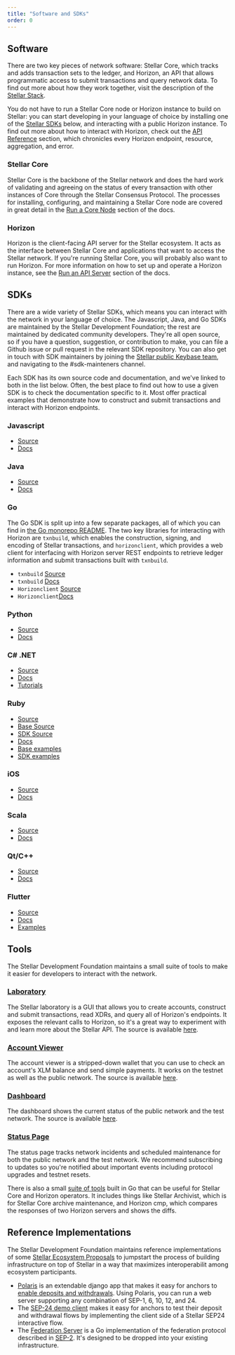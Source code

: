 ```yaml
---
title: "Software and SDKs"
order: 0
---
```

## Software

There are two key pieces of network software: Stellar Core, which tracks and adds transaction sets to the ledger, and Horizon, an API that allows programmatic access to submit transactions and query network data.  To find out more about how they work together, visit the description of the [Stellar Stack](../start/stellar-stack.mdx). 

You do not have to run a Stellar Core node or Horizon instance to build on Stellar: you can start developing in your language of choice by installing one of the [Stellar SDKs](#sdks) below, and interacting with a public Horizon instance. To find out more about how to interact with Horizon, check out the [API Reference](../.././api/introduction/index.mdx) section, which chronicles every Horizon endpoint, resource, aggregation, and error.

### Stellar Core
Stellar Core is the backbone of the Stellar network and does the hard work of validating and agreeing on the status of every transaction with other instances of Core through the Stellar Consensus Protocol.  The processes for installing, configuring, and maintaining a Stellar Core node are covered in great detail in the [Run a Core Node](../run-core-node/index.mdx) section of the docs. 

### Horizon
Horizon is the client-facing API server for the Stellar ecosystem. It acts as the interface between Stellar Core and applications that want to access the Stellar network. If you're running Stellar Core, you will probably also want to run Horizon.  For more information on how to set up and operate a Horizon instance, see the [Run an API Server](../run-api-server/index.mdx) section of the docs.  

## SDKs
There are a wide variety of Stellar SDKs, which means you can interact with the network in your language of choice.  The Javascript, Java, and Go SDKs are maintained by the Stellar Development Foundation; the rest are maintained by dedicated community developers.  They're all open source, so if you have a question, suggestion, or contribution to make, you can file a Github issue or pull request in the relevant SDK repository.  You can also get in touch with SDK maintainers by joining the [Stellar public Keybase team](https://keybase.io/team/stellar.public), and navigating to the #sdk-mainteners channel.  

Each SDK has its own source code and documentation, and we've linked to both in the list below.  Often, the best place to find out how to use a given SDK is to check the documentation specific to it.  Most offer practical examples that demonstrate how to construct and submit transactions and interact with Horizon endpoints.

### Javascript
* [Source](https://github.com/stellar/js-stellar-sdk)
* [Docs](https://stellar.github.io/js-stellar-sdk/)

### Java
* [Source](https://github.com/stellar/java-stellar-sdk)
* [Docs](https://stellar.github.io/java-stellar-sdk/)

### Go
The Go SDK is split up into a few separate packages, all of which you can find in [the Go monorepo README](https://github.com/stellar/go/blob/master/docs/reference/readme.md).  The two key libraries for interacting with Horizon are `txnbuild`, which enables the construction, signing, and encoding of Stellar transactions, and `horizonclient`, which provides a web client for interfacing with Horizon server REST endpoints to retrieve ledger information and submit transactions built with `txnbuild`.

* `txnbuild` [Source](https://github.com/stellar/go/tree/master/txnbuild)
* `txnbuild` [Docs](https://godoc.org/github.com/stellar/go/txnbuild) 
* `Horizonclient` [Source](https://github.com/stellar/go/tree/master/clients/horizonclient)
* `Horizonclient`[Docs](https://godoc.org/github.com/stellar/go/clients/horizonclient) 

### Python
* [Source](https://github.com/StellarCN/py-stellar-base)
* [Docs](https://stellar-sdk-zh-cn.readthedocs.io/en/latest/)

### C# .NET
* [Source](https://github.com/elucidsoft/dotnet-stellar-sdk)
* [Docs](https://elucidsoft.github.io/dotnet-stellar-sdk/api/index.html)
* [Tutorials](https://elucidsoft.github.io/dotnet-stellar-sdk/tutorials/index.html)

### Ruby
* [Source](https://github.com/astroband/ruby-stellar-sdk)
* [Base Source](https://github.com/astroband/ruby-stellar-sdk/blob/master/base/README.md)
* [SDK Source](https://github.com/astroband/ruby-stellar-sdk/blob/master/sdk/README.md)
* [Docs](https://www.rubydoc.info/gems/stellar-sdk)
* [Base examples](https://github.com/astroband/ruby-stellar-sdk/tree/master/base/examples)
* [SDK examples](https://github.com/astroband/ruby-stellar-sdk/tree/master/sdk/examples)

### iOS
* [Source](https://github.com/Soneso/stellar-ios-mac-sdk)
* [Docs](https://github.com/Soneso/stellar-ios-mac-sdk/tree/master/docs)

### Scala
* [Source](https://github.com/Synesso/scala-stellar-sdk)
* [Docs](https://synesso.github.io/scala-stellar-sdk/)

### Qt/C++
* [Source](https://github.com/bnogalm/StellarQtSDK)
* [Docs](https://github.com/bnogalm/StellarQtSDK/wiki)

### Flutter
* [Source](https://github.com/Soneso/stellar_flutter_sdk)
* [Docs](https://github.com/Soneso/stellar_flutter_sdk/tree/master/documentation)
* [Examples](https://github.com/Soneso/stellar_flutter_sdk/tree/master/documentation/sdk_examples)

## Tools
The Stellar Development Foundation maintains a small suite of tools to make it easier for developers to interact with the network.

### [Laboratory](https://www.stellar.org/laboratory/)
The Stellar laboratory is a GUI that allows you to create accounts, construct and submit transactions, read XDRs, and query all of Horizon's endpoints.  It exposes the relevant calls to Horizon, so it's a great way to experiment with and learn more about the Stellar API. The source is available [here](https://github.com/stellar/laboratory).

### [Account Viewer](https://www.stellar.org/account-viewer/)
The account viewer is a stripped-down wallet that you can use to check an account's XLM balance and send simple payments. It works on the testnet as well as the public network. The source is available [here](https://github.com/stellar/account-viewer).

### [Dashboard](http://dashboard.stellar.org)
The dashboard shows the current status of the public network and the test network. The source is available [here](https://github.com/stellar/dashboard).

### [Status Page](https://status.stellar.org/)
The status page tracks network incidents and scheduled maintenance for both the public network and the test network.  We recommend subscribing to updates so you're notified about important events including protocol upgrades and testnet resets.

There is also a small [suite of tools](https://github.com/stellar/go/tree/master/tools) built in Go that can be useful for Stellar Core and Horizon operators.  It includes things like Stellar Archivist, which is for Stellar Core archive maintenance, and Horizon cmp, which compares the responses of two Horizon servers and shows the diffs.    

## Reference Implementations
The Stellar Development Foundation maintains reference implementations of some [Stellar Ecosystem Proposals](https://github.com/stellar/stellar-protocol/tree/master/ecosystem) to jumpstart the process of building infrastructure on top of Stellar in a way that maximizes interoperabilit among ecosystem participants. 

* [Polaris](https://github.com/stellar/django-polaris) is an extendable django app that makes it easy for anchors to [enable deposits and withdrawals](link).  Using Polaris, you can run a web server supporting any combination of SEP-1, 6, 10, 12, and 24.
* The [SEP-24 demo client](https://github.com/stellar/sep24-demo-client) makes it easy for anchors to test their deposit and withdrawal flows by implementing the client side of a Stellar SEP24 interactive flow.
* The [Federation Server](https://github.com/stellar/go/tree/master/services/federation) is a Go implementation of the federation protocol described in [SEP-2](https://github.com/stellar/stellar-protocol/blob/master/ecosystem/sep-0002.md).  It's designed to be dropped into your existing infrastructure.
